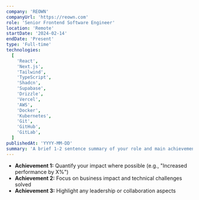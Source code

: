 ```yaml
---
company: 'REOWN'
companyUrl: 'https://reown.com'
role: 'Senior Frontend Software Engineer'
location: 'Remote'
startDate: '2024-02-14'
endDate: 'Present'
type: 'Full-time'
technologies:
  [
    'React',
    'Next.js',
    'Tailwind',
    'TypeScript',
    'Shadcn',
    'Supabase',
    'Drizzle',
    'Vercel',
    'AWS',
    'Docker',
    'Kubernetes',
    'Git',
    'GitHub',
    'GitLab',
  ]
publishedAt: 'YYYY-MM-DD'
summary: 'A brief 1-2 sentence summary of your role and main achievements'
---
```


- <b>Achievement 1:</b> Quantify your impact where possible (e.g., "Increased performance by X%")
- <b>Achievement 2:</b> Focus on business impact and technical challenges solved
- <b>Achievement 3:</b> Highlight any leadership or collaboration aspects
